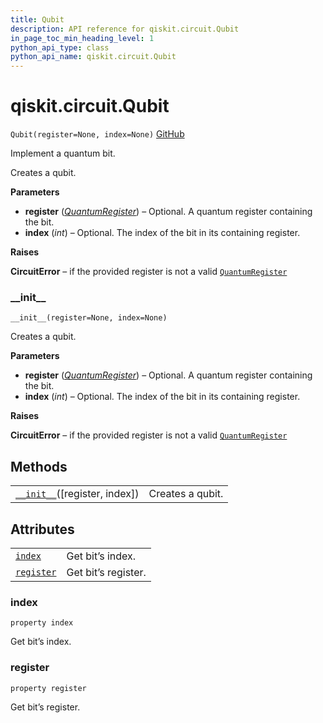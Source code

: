 ```yaml
---
title: Qubit
description: API reference for qiskit.circuit.Qubit
in_page_toc_min_heading_level: 1
python_api_type: class
python_api_name: qiskit.circuit.Qubit
---
```


# qiskit.circuit.Qubit

<span id="qiskit.circuit.Qubit" />

`Qubit(register=None, index=None)` [GitHub](https://github.com/qiskit/qiskit/tree/stable/0.17/qiskit/circuit/quantumregister.py "view source code")

Implement a quantum bit.

Creates a qubit.

**Parameters**

*   **register** ([*QuantumRegister*](qiskit.circuit.QuantumRegister "qiskit.circuit.QuantumRegister")) – Optional. A quantum register containing the bit.
*   **index** (*int*) – Optional. The index of the bit in its containing register.

**Raises**

**CircuitError** – if the provided register is not a valid [`QuantumRegister`](qiskit.circuit.QuantumRegister "qiskit.circuit.QuantumRegister")

### \_\_init\_\_

<span id="qiskit.circuit.Qubit.__init__" />

`__init__(register=None, index=None)`

Creates a qubit.

**Parameters**

*   **register** ([*QuantumRegister*](qiskit.circuit.QuantumRegister "qiskit.circuit.QuantumRegister")) – Optional. A quantum register containing the bit.
*   **index** (*int*) – Optional. The index of the bit in its containing register.

**Raises**

**CircuitError** – if the provided register is not a valid [`QuantumRegister`](qiskit.circuit.QuantumRegister "qiskit.circuit.QuantumRegister")

## Methods

|                                                                                                  |                  |
| ------------------------------------------------------------------------------------------------ | ---------------- |
| [`__init__`](#qiskit.circuit.Qubit.__init__ "qiskit.circuit.Qubit.__init__")(\[register, index]) | Creates a qubit. |

## Attributes

|                                                                              |                     |
| ---------------------------------------------------------------------------- | ------------------- |
| [`index`](#qiskit.circuit.Qubit.index "qiskit.circuit.Qubit.index")          | Get bit’s index.    |
| [`register`](#qiskit.circuit.Qubit.register "qiskit.circuit.Qubit.register") | Get bit’s register. |

### index

<span id="qiskit.circuit.Qubit.index" />

`property index`

Get bit’s index.

### register

<span id="qiskit.circuit.Qubit.register" />

`property register`

Get bit’s register.

